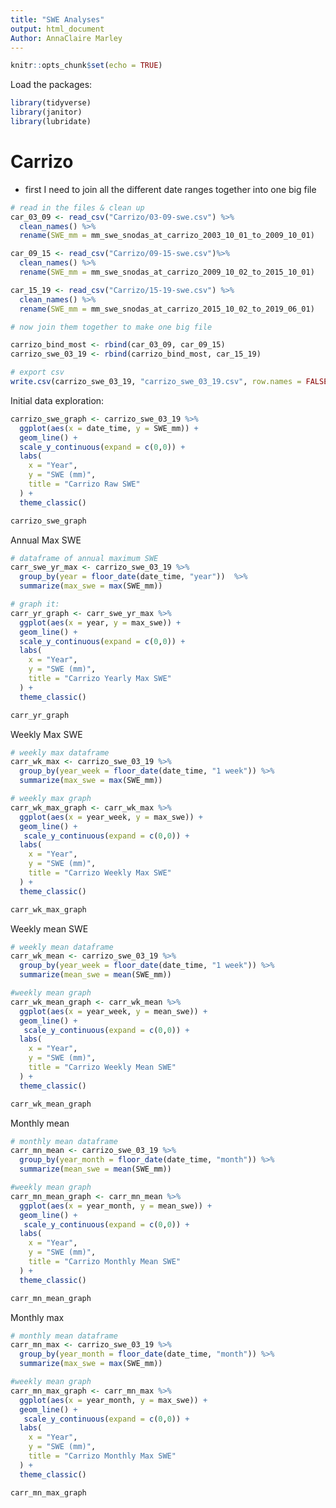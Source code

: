 ```yaml
---
title: "SWE Analyses"
output: html_document
Author: AnnaClaire Marley
---
```


```r
knitr::opts_chunk$set(echo = TRUE)
```

Load the packages:

```r

library(tidyverse)
library(janitor)
library(lubridate)

```


# Carrizo

- first I need to join all the different date ranges together into one big file

```r
# read in the files & clean up
car_03_09 <- read_csv("Carrizo/03-09-swe.csv") %>% 
  clean_names() %>% 
  rename(SWE_mm = mm_swe_snodas_at_carrizo_2003_10_01_to_2009_10_01)

car_09_15 <- read_csv("Carrizo/09-15-swe.csv")%>% 
  clean_names() %>% 
  rename(SWE_mm = mm_swe_snodas_at_carrizo_2009_10_02_to_2015_10_01)

car_15_19 <- read_csv("Carrizo/15-19-swe.csv") %>% 
  clean_names() %>% 
  rename(SWE_mm = mm_swe_snodas_at_carrizo_2015_10_02_to_2019_06_01)

# now join them together to make one big file

carrizo_bind_most <- rbind(car_03_09, car_09_15)
carrizo_swe_03_19 <- rbind(carrizo_bind_most, car_15_19)

# export csv
write.csv(carrizo_swe_03_19, "carrizo_swe_03_19.csv", row.names = FALSE)

```

Initial data exploration:
```r

carrizo_swe_graph <- carrizo_swe_03_19 %>% 
  ggplot(aes(x = date_time, y = SWE_mm)) +
  geom_line() +
  scale_y_continuous(expand = c(0,0)) +
  labs(
    x = "Year",
    y = "SWE (mm)",
    title = "Carrizo Raw SWE"
  ) +
  theme_classic() 

carrizo_swe_graph

```

Annual Max SWE

```r

# dataframe of annual maximum SWE
carr_swe_yr_max <- carrizo_swe_03_19 %>% 
  group_by(year = floor_date(date_time, "year"))  %>% 
  summarize(max_swe = max(SWE_mm))

# graph it:
carr_yr_graph <- carr_swe_yr_max %>% 
  ggplot(aes(x = year, y = max_swe)) + 
  geom_line() +
  scale_y_continuous(expand = c(0,0)) +
  labs(
    x = "Year",
    y = "SWE (mm)",
    title = "Carrizo Yearly Max SWE"
  ) +
  theme_classic() 

carr_yr_graph


```


Weekly Max SWE

```r
# weekly max dataframe
carr_wk_max <- carrizo_swe_03_19 %>%
  group_by(year_week = floor_date(date_time, "1 week")) %>% 
  summarize(max_swe = max(SWE_mm)) 

# weekly max graph
carr_wk_max_graph <- carr_wk_max %>% 
  ggplot(aes(x = year_week, y = max_swe)) + 
  geom_line() +
   scale_y_continuous(expand = c(0,0)) +
  labs(
    x = "Year",
    y = "SWE (mm)",
    title = "Carrizo Weekly Max SWE"
  ) +
  theme_classic()

carr_wk_max_graph
```

Weekly mean SWE

```r
# weekly mean dataframe
carr_wk_mean <- carrizo_swe_03_19 %>%
  group_by(year_week = floor_date(date_time, "1 week")) %>% 
  summarize(mean_swe = mean(SWE_mm)) 

#weekly mean graph
carr_wk_mean_graph <- carr_wk_mean %>% 
  ggplot(aes(x = year_week, y = mean_swe)) + 
  geom_line() +
   scale_y_continuous(expand = c(0,0)) +
  labs(
    x = "Year",
    y = "SWE (mm)",
    title = "Carrizo Weekly Mean SWE"
  ) +
  theme_classic()

carr_wk_mean_graph


```

Monthly mean
```r
# monthly mean dataframe
carr_mn_mean <- carrizo_swe_03_19 %>%
  group_by(year_month = floor_date(date_time, "month")) %>% 
  summarize(mean_swe = mean(SWE_mm)) 

#weekly mean graph
carr_mn_mean_graph <- carr_mn_mean %>% 
  ggplot(aes(x = year_month, y = mean_swe)) + 
  geom_line() +
   scale_y_continuous(expand = c(0,0)) +
  labs(
    x = "Year",
    y = "SWE (mm)",
    title = "Carrizo Monthly Mean SWE"
  ) +
  theme_classic()

carr_mn_mean_graph

```

Monthly max
```r
# monthly mean dataframe
carr_mn_max <- carrizo_swe_03_19 %>%
  group_by(year_month = floor_date(date_time, "month")) %>% 
  summarize(max_swe = max(SWE_mm)) 

#weekly mean graph
carr_mn_max_graph <- carr_mn_max %>% 
  ggplot(aes(x = year_month, y = max_swe)) + 
  geom_line() +
   scale_y_continuous(expand = c(0,0)) +
  labs(
    x = "Year",
    y = "SWE (mm)",
    title = "Carrizo Monthly Max SWE"
  ) +
  theme_classic()

carr_mn_max_graph

```
